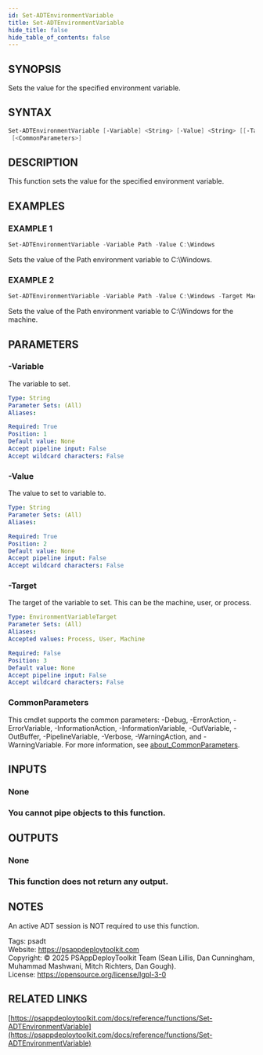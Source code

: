 ```yaml
---
id: Set-ADTEnvironmentVariable
title: Set-ADTEnvironmentVariable
hide_title: false
hide_table_of_contents: false
---
```


## SYNOPSIS

Sets the value for the specified environment variable.

## SYNTAX

```powershell
Set-ADTEnvironmentVariable [-Variable] <String> [-Value] <String> [[-Target] <EnvironmentVariableTarget>]
 [<CommonParameters>]
```

## DESCRIPTION

This function sets the value for the specified environment variable.

## EXAMPLES

### EXAMPLE 1

```powershell
Set-ADTEnvironmentVariable -Variable Path -Value C:\Windows
```

Sets the value of the Path environment variable to C:\Windows.

### EXAMPLE 2

```powershell
Set-ADTEnvironmentVariable -Variable Path -Value C:\Windows -Target Machine
```

Sets the value of the Path environment variable to C:\Windows for the machine.

## PARAMETERS

### -Variable

The variable to set.

```yaml
Type: String
Parameter Sets: (All)
Aliases:

Required: True
Position: 1
Default value: None
Accept pipeline input: False
Accept wildcard characters: False
```

### -Value

The value to set to variable to.

```yaml
Type: String
Parameter Sets: (All)
Aliases:

Required: True
Position: 2
Default value: None
Accept pipeline input: False
Accept wildcard characters: False
```

### -Target

The target of the variable to set.
This can be the machine, user, or process.

```yaml
Type: EnvironmentVariableTarget
Parameter Sets: (All)
Aliases:
Accepted values: Process, User, Machine

Required: False
Position: 3
Default value: None
Accept pipeline input: False
Accept wildcard characters: False
```

### CommonParameters

This cmdlet supports the common parameters: -Debug, -ErrorAction, -ErrorVariable, -InformationAction, -InformationVariable, -OutVariable, -OutBuffer, -PipelineVariable, -Verbose, -WarningAction, and -WarningVariable. For more information, see [about_CommonParameters](http://go.microsoft.com/fwlink/?LinkID=113216).

## INPUTS

### None

### You cannot pipe objects to this function.
## OUTPUTS

### None

### This function does not return any output.
## NOTES
An active ADT session is NOT required to use this function.

Tags: psadt<br />
Website: https://psappdeploytoolkit.com<br />
Copyright: © 2025 PSAppDeployToolkit Team (Sean Lillis, Dan Cunningham, Muhammad Mashwani, Mitch Richters, Dan Gough).<br />
License: https://opensource.org/license/lgpl-3-0

## RELATED LINKS

[https://psappdeploytoolkit.com/docs/reference/functions/Set-ADTEnvironmentVariable](https://psappdeploytoolkit.com/docs/reference/functions/Set-ADTEnvironmentVariable)
